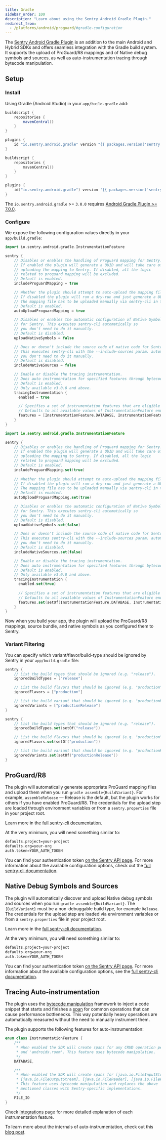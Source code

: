 ```yaml
---
title: Gradle
sidebar_order: 100
description: "Learn about using the Sentry Android Gradle Plugin."
redirect_from:
  - /platforms/android/proguard/#gradle-configuration
---
```


The [Sentry Android Gradle Plugin](https://github.com/getsentry/sentry-android-gradle-plugin) is an addition to the main Android and Hybrid SDKs and offers
seamless integration with the Gradle build system. It supports the upload of ProGuard/R8 mappings and of Native debug symbols and sources, as well as
auto-instrumentation tracing through bytecode manipulation.

## Setup

### Install

Using Gradle (Android Studio) in your `app/build.gradle` add:

```groovy
buildscript {
    repositories {
        mavenCentral()
    }
}

plugins {
    id "io.sentry.android.gradle" version "{{ packages.version('sentry.java.android.gradle-plugin', '2.0.0') }}"
}
```

```kotlin
buildscript {
    repositories {
        mavenCentral()
    }
}

plugins {
    id("io.sentry.android.gradle") version "{{ packages.version('sentry.java.android.gradle-plugin', '2.0.0') }}"
}
```
<Note>

The `io.sentry.android.gradle` >= `3.0.0` requires [Android Gradle Plugin >= 7.0.0](https://developer.android.com/studio/releases/gradle-plugin#7-0-0).

</Note>

### Configure

We expose the following configuration values directly in your `app/build.gradle`:

```groovy
import io.sentry.android.gradle.InstrumentationFeature

sentry {
    // Disables or enables the handling of Proguard mapping for Sentry.
    // If enabled the plugin will generate a UUID and will take care of
    // uploading the mapping to Sentry. If disabled, all the logic
    // related to proguard mapping will be excluded.
    // Default is enabled.
    includeProguardMapping = true

    // Whether the plugin should attempt to auto-upload the mapping file to Sentry or not.
    // If disabled the plugin will run a dry-run and just generate a UUID.
    // The mapping file has to be uploaded manually via sentry-cli in this case.
    // Default is enabled.
    autoUploadProguardMapping = true

    // Disables or enables the automatic configuration of Native Symbols
    // for Sentry. This executes sentry-cli automatically so
    // you don't need to do it manually.
    // Default is disabled.
    uploadNativeSymbols = false

    // Does or doesn't include the source code of native code for Sentry.
    // This executes sentry-cli with the --include-sources param. automatically so
    // you don't need to do it manually.
    // Default is disabled.
    includeNativeSources = false

    // Enable or disable the tracing instrumentation.
    // Does auto instrumentation for specified features through bytecode manipulation.
    // Default is enabled.
    // Only available v3.0.0 and above.
    tracingInstrumentation {
      enabled = true

      // Specifies a set of instrumentation features that are eligible for bytecode manipulation.
      // Defaults to all available values of InstrumentationFeature enum class.
      features = [InstrumentationFeature.DATABASE, InstrumentationFeature.FILE_IO]
    }
}
```

```kotlin
import io.sentry.android.gradle.InstrumentationFeature

sentry {
    // Disables or enables the handling of Proguard mapping for Sentry.
    // If enabled the plugin will generate a UUID and will take care of
    // uploading the mapping to Sentry. If disabled, all the logic
    // related to proguard mapping will be excluded.
    // Default is enabled.
    includeProguardMapping.set(true)
    
    // Whether the plugin should attempt to auto-upload the mapping file to Sentry or not.
    // If disabled the plugin will run a dry-run and just generate a UUID.
    // The mapping file has to be uploaded manually via sentry-cli in this case.
    // Default is enabled.
    autoUploadProguardMapping.set(true)

    // Disables or enables the automatic configuration of Native Symbols
    // for Sentry. This executes sentry-cli automatically so
    // you don't need to do it manually.
    // Default is disabled.
    uploadNativeSymbols.set(false)

    // Does or doesn't include the source code of native code for Sentry.
    // This executes sentry-cli with the --include-sources param. automatically so
    // you don't need to do it manually.
    // Default is disabled.
    includeNativeSources.set(false)

    // Enable or disable the tracing instrumentation.
    // Does auto instrumentation for specified features through bytecode manipulation.
    // Default is enabled.
    // Only available v3.0.0 and above.
    tracingInstrumentation {
      enabled.set(true)
      
      // Specifies a set of instrumentation features that are eligible for bytecode manipulation.
      // Defaults to all available values of InstrumentationFeature enum class.
      features.set(setOf(InstrumentationFeature.DATABASE, InstrumentationFeature.FILE_IO))
    }
}
```

Now when you build your app, the plugin will upload the ProGuard/R8 mappings, source bundle, and native symbols as you configured them to Sentry.

### Variant Filtering

You can specify which variant/flavor/build-type should be ignored by Sentry in your `app/build.gradle` file:

```groovy
sentry {
    // List the build types that should be ignored (e.g. "release").
    ignoredBuildTypes = ["release"]

    // List the build flavors that should be ignored (e.g. "production").
    ignoredFlavors = ["production"]

    // List the build variant that should be ignored (e.g. "productionRelease").
    ignoredVariants = ["productionRelease"]
}
```

```kotlin
sentry {
    // List the build types that should be ignored (e.g. "release").
    ignoredBuildTypes.set(setOf("release"))

    // List the build flavors that should be ignored (e.g. "production").
    ignoredFlavors.set(setOf("production"))

    // List the build variant that should be ignored (e.g. "productionRelease").
    ignoredVariants.set(setOf("productionRelease"))
}
```

## ProGuard/R8

The plugin will automatically generate appropriate ProGuard mapping files and upload them when you run `gradle assemble{BuildVariant}`. For example, `assembleRelease` — Release is the default, but the plugin works for others if you have enabled ProGuard/R8. The credentials for the upload step are loaded through environment variables or from a `sentry.properties` file in your project root.

Learn more in the [full sentry-cli documentation](/product/cli/configuration/#configuration-values).

At the very minimum, you will need something similar to:

```bash
defaults.project=your-project
defaults.org=your-org
auth.token=YOUR_AUTH_TOKEN
```
<Note>

You can find your authentication token [on the Sentry API page](https://sentry.io/api/). For more information about the available configuration options, check out the [full sentry-cli documentation](/product/cli/configuration/#configuration-values).

</Note>

## Native Debug Symbols and Sources

The plugin will automatically discover and upload Native debug symbols and sources when you run `gradle assemble{BuildVariant}`. The `{BuildVariant}` must be a non-debuggable build type, for example `Release`. The credentials for the upload step are loaded via environment variables or from a `sentry.properties` file in your project root.

Learn more in the [full sentry-cli documentation](/product/cli/configuration/#configuration-values).

At the very minimum, you will need something similar to:

```bash
defaults.project=your-project
defaults.org=your-org
auth.token=YOUR_AUTH_TOKEN
```
<Note>

You can find your authentication token [on the Sentry API page](https://sentry.io/api/). For more information about the available configuration options, see the [full sentry-cli documentation](/product/cli/configuration/#configuration-values).

</Note>

## Tracing Auto-instrumentation

The plugin uses the [bytecode manipulation](https://www.infoq.com/articles/Living-Matrix-Bytecode-Manipulation/) framework to inject a code snippet 
that starts and finishes a [span](/product/sentry-basics/tracing/event-detail/#span-view) for common operations that can cause performance bottlenecks.
This way potentially heavy operations are automatically measured without the need to manually instrument them.

The plugin supports the following features for auto-instrumentation:

```kotlin
enum class InstrumentationFeature {
    /**
     * When enabled the SDK will create spans for any CRUD operation performed by 'androidx.sqlite'
     * and 'androidx.room'. This feature uses bytecode manipulation.
     */
    DATABASE,

    /**
     * When enabled the SDK will create spans for [java.io.FileInputStream],
     * [java.io.FileOutputStream], [java.io.FileReader], [java.io.FileWriter].
     * This feature uses bytecode manipulation and replaces the above
     * mentioned classes with Sentry-specific implementations.
     */
    FILE_IO
}
```

Check [Integrations](/platforms/android/configuration/integrations/) page for more detailed explanation of each instrumentation feature.

<Note>

To learn more about the internals of auto-instrumentation, check out this [blog post](https://blog.sentry.io/2021/12/14/bytecode-transformations-the-android-gradle-plugin).

</Note>
